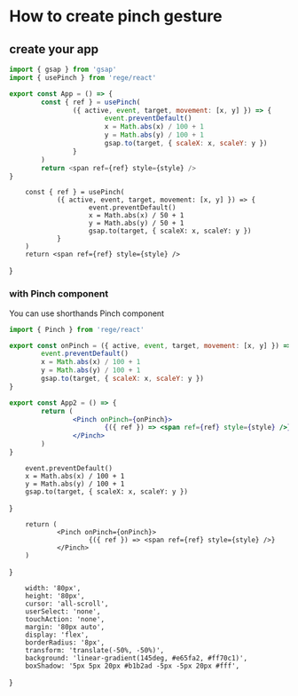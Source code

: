 # How to create pinch gesture

## create your app

```js
import { gsap } from 'gsap'
import { usePinch } from 'rege/react'

export const App = () => {
        const { ref } = usePinch(
                ({ active, event, target, movement: [x, y] }) => {
                        event.preventDefault()
                        x = Math.abs(x) / 100 + 1
                        y = Math.abs(y) / 100 + 1
                        gsap.to(target, { scaleX: x, scaleY: y })
                }
        )
        return <span ref={ref} style={style} />
}
```


        const { ref } = usePinch(
                ({ active, event, target, movement: [x, y] }) => {
                        event.preventDefault()
                        x = Math.abs(x) / 50 + 1
                        y = Math.abs(y) / 50 + 1
                        gsap.to(target, { scaleX: x, scaleY: y })
                }
        )
        return <span ref={ref} style={style} />
}

<App />

### with Pinch component

You can use shorthands Pinch component

```jsx
import { Pinch } from 'rege/react'

export const onPinch = ({ active, event, target, movement: [x, y] }) => {
        event.preventDefault()
        x = Math.abs(x) / 100 + 1
        y = Math.abs(y) / 100 + 1
        gsap.to(target, { scaleX: x, scaleY: y })
}

export const App2 = () => {
        return (
                <Pinch onPinch={onPinch}>
                        {({ ref }) => <span ref={ref} style={style} />}
                </Pinch>
        )
}
```


        event.preventDefault()
        x = Math.abs(x) / 100 + 1
        y = Math.abs(y) / 100 + 1
        gsap.to(target, { scaleX: x, scaleY: y })
}

        return (
                <Pinch onPinch={onPinch}>
                        {({ ref }) => <span ref={ref} style={style} />}
                </Pinch>
        )
}

<App2 />

        width: '80px',
        height: '80px',
        cursor: 'all-scroll',
        userSelect: 'none',
        touchAction: 'none',
        margin: '80px auto',
        display: 'flex',
        borderRadius: '8px',
        transform: 'translate(-50%, -50%)',
        background: 'linear-gradient(145deg, #e65fa2, #ff70c1)',
        boxShadow: '5px 5px 20px #b1b2ad -5px -5px 20px #fff',
}
